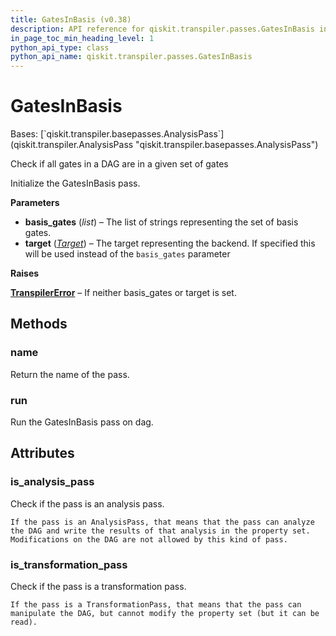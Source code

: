 ```yaml
---
title: GatesInBasis (v0.38)
description: API reference for qiskit.transpiler.passes.GatesInBasis in qiskit v0.38
in_page_toc_min_heading_level: 1
python_api_type: class
python_api_name: qiskit.transpiler.passes.GatesInBasis
---
```


# GatesInBasis

<Class id="qiskit.transpiler.passes.GatesInBasis" isDedicatedPage={true} github="https://github.com/qiskit/qiskit/tree/stable/0.21/qiskit/transpiler/passes/utils/gates_basis.py" signature="GatesInBasis(*args, **kwargs)" modifiers="class">
  Bases: [`qiskit.transpiler.basepasses.AnalysisPass`](qiskit.transpiler.AnalysisPass "qiskit.transpiler.basepasses.AnalysisPass")

  Check if all gates in a DAG are in a given set of gates

  Initialize the GatesInBasis pass.

  **Parameters**

  *   **basis\_gates** (*list*) – The list of strings representing the set of basis gates.
  *   **target** ([*Target*](qiskit.transpiler.Target "qiskit.transpiler.Target")) – The target representing the backend. If specified this will be used instead of the `basis_gates` parameter

  **Raises**

  [**TranspilerError**](qiskit.transpiler.TranspilerError "qiskit.transpiler.TranspilerError") – If neither basis\_gates or target is set.

  ## Methods

  <span id="qiskit-transpiler-passes-gatesinbasis-name" />

  ### name

  <Function id="qiskit.transpiler.passes.GatesInBasis.name" signature="GatesInBasis.name()">
    Return the name of the pass.
  </Function>

  <span id="qiskit-transpiler-passes-gatesinbasis-run" />

  ### run

  <Function id="qiskit.transpiler.passes.GatesInBasis.run" signature="GatesInBasis.run(dag)">
    Run the GatesInBasis pass on dag.
  </Function>

  ## Attributes

  ### is\_analysis\_pass

  <Attribute id="qiskit.transpiler.passes.GatesInBasis.is_analysis_pass">
    Check if the pass is an analysis pass.

    If the pass is an AnalysisPass, that means that the pass can analyze the DAG and write the results of that analysis in the property set. Modifications on the DAG are not allowed by this kind of pass.
  </Attribute>

  ### is\_transformation\_pass

  <Attribute id="qiskit.transpiler.passes.GatesInBasis.is_transformation_pass">
    Check if the pass is a transformation pass.

    If the pass is a TransformationPass, that means that the pass can manipulate the DAG, but cannot modify the property set (but it can be read).
  </Attribute>
</Class>

